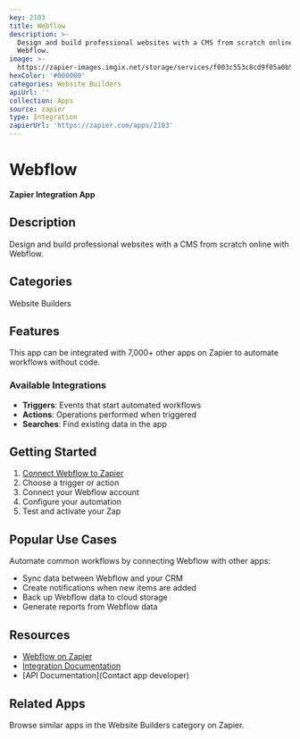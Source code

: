 ```yaml
---
key: 2103
title: Webflow
description: >-
  Design and build professional websites with a CMS from scratch online with
  Webflow.
image: >-
  https://zapier-images.imgix.net/storage/services/f003c553c8cd9f05a0b56bcf2a873fcc.png?auto=format%2Ccompress&ixlib=python-3.0.0&q=50
hexColor: '#000000'
categories: Website Builders
apiUrl: ''
collection: Apps
source: zapier
type: Integration
zapierUrl: 'https://zapier.com/apps/2103'
---
```

# Webflow

**Zapier Integration App**

## Description

Design and build professional websites with a CMS from scratch online with Webflow.

## Categories

Website Builders

## Features

This app can be integrated with 7,000+ other apps on Zapier to automate workflows without code.

### Available Integrations

- **Triggers**: Events that start automated workflows
- **Actions**: Operations performed when triggered
- **Searches**: Find existing data in the app

## Getting Started

1. [Connect Webflow to Zapier](https://zapier.com/apps/2103)
2. Choose a trigger or action
3. Connect your Webflow account
4. Configure your automation
5. Test and activate your Zap

## Popular Use Cases

Automate common workflows by connecting Webflow with other apps:

- Sync data between Webflow and your CRM
- Create notifications when new items are added
- Back up Webflow data to cloud storage
- Generate reports from Webflow data

## Resources

- [Webflow on Zapier](https://zapier.com/apps/2103)
- [Integration Documentation](https://zapier.com/apps/2103/integrations)
- [API Documentation](Contact app developer)

## Related Apps

Browse similar apps in the Website Builders category on Zapier.
